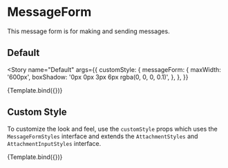 
<Meta title="ChatFeed/MessageForm" component={MessageForm} />


# MessageForm

This message form is for making and sending messages.

## Default

<Story
  name="Default"
  args={{
    customStyle: {
      messageForm: {
        maxWidth: '600px',
        boxShadow: '0px 0px 3px 6px rgba(0, 0, 0, 0.1)',
      },
    },
  }}
>
  {Template.bind({})}
</Story>

<ArgsTable story="Default" />

## Custom Style

To customize the look and feel, use the `customStyle` props which uses the `MessageFormStyles` interface and extends the `AttachmentStyles` and `AttachmentInputStyles` interface.

<Canvas>
  <Story
    name="Custom Style"
    args={{
      customStyle: {
        messageForm: { border: '2px solid red' },
        input: { border: '2px solid blue' },
        sendButton: { border: '2px solid green' },
        attachmentInput: { border: '2px solid yellow', padding: '6px 8px' },
        addAttachmentIcon: { border: '2px solid orange' },
        attachmentWrapper: { border: '2px solid purple' },
        fileAttachmentPreview: { border: '2px solid brown' },
        imageAttachmentPreview: { border: '2px solid grey' },
        removeAttachmentIcon: { border: '2px solid black' },
      },
    }}
  >
    {Template.bind({})}
  </Story>
</Canvas>
